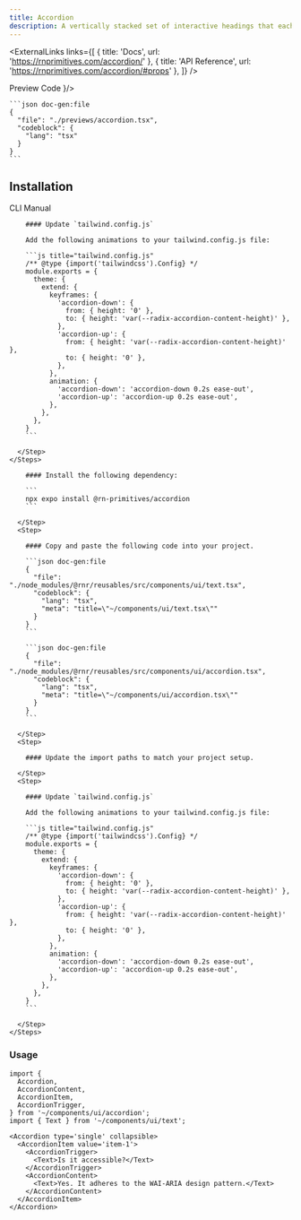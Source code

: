 ```yaml
---
title: Accordion
description: A vertically stacked set of interactive headings that each reveal a section of content.
---
```



<ExternalLinks
  links={[
    { title: 'Docs', url: 'https://rnprimitives.com/accordion/' },
    { title: 'API Reference', url: 'https://rnprimitives.com/accordion/#props' },
  ]}
/>

<div className="h-5"/>

<SectionTabs defaultValue="preview">
  <SectionTabsList>
    <SectionTabsTrigger value="preview">Preview</SectionTabsTrigger>
    <SectionTabsTrigger value="code">Code</SectionTabsTrigger>
  </SectionTabsList>
  <SectionTabsContent value="preview">
    <PreviewCard copyContent={accordionPreview} webPreview={<AccordionPreview />}/>
  </SectionTabsContent>
  <SectionTabsContent value="code">

    ```json doc-gen:file
    {
      "file": "./previews/accordion.tsx",
      "codeblock": {
        "lang": "tsx"
      }
    }
    ```
  </SectionTabsContent>
</SectionTabs>


## Installation

<SectionTabs defaultValue="cli">
  <SectionTabsList>
    <SectionTabsTrigger id="cli" value="cli">CLI</SectionTabsTrigger>
    <SectionTabsTrigger id="manual" value="manual">Manual</SectionTabsTrigger>
  </SectionTabsList>
  <SectionTabsContent value="cli">
    <Steps>
      <Step>
        <CommandTabs args={["add", "accordion"]}/>
      </Step>
      <Step>

        #### Update `tailwind.config.js`

        Add the following animations to your tailwind.config.js file:

        ```js title="tailwind.config.js"
        /** @type {import('tailwindcss').Config} */
        module.exports = {
          theme: {
            extend: {
              keyframes: {
                'accordion-down': {
                  from: { height: '0' },
                  to: { height: 'var(--radix-accordion-content-height)' },
                },
                'accordion-up': {
                  from: { height: 'var(--radix-accordion-content-height)' },
                  to: { height: '0' },
                },
              },
              animation: {
                'accordion-down': 'accordion-down 0.2s ease-out',
                'accordion-up': 'accordion-up 0.2s ease-out',
              },
            },
          },
        }
        ```

      </Step>
    </Steps>
  </SectionTabsContent>
  <SectionTabsContent value="manual">
    <Steps>
      <Step>
 
        #### Install the following dependency:

        ```
        npx expo install @rn-primitives/accordion
        ```

      </Step>
      <Step>
 
        #### Copy and paste the following code into your project.

        ```json doc-gen:file
        {
          "file": "./node_modules/@rnr/reusables/src/components/ui/text.tsx",
          "codeblock": {
            "lang": "tsx",
            "meta": "title=\"~/components/ui/text.tsx\""
          }
        }
        ```

        ```json doc-gen:file
        {
          "file": "./node_modules/@rnr/reusables/src/components/ui/accordion.tsx",
          "codeblock": {
            "lang": "tsx",
            "meta": "title=\"~/components/ui/accordion.tsx\""
          }
        }
        ```
 
      </Step>
      <Step>

        #### Update the import paths to match your project setup.

      </Step>
      <Step>

        #### Update `tailwind.config.js`

        Add the following animations to your tailwind.config.js file:

        ```js title="tailwind.config.js"
        /** @type {import('tailwindcss').Config} */
        module.exports = {
          theme: {
            extend: {
              keyframes: {
                'accordion-down': {
                  from: { height: '0' },
                  to: { height: 'var(--radix-accordion-content-height)' },
                },
                'accordion-up': {
                  from: { height: 'var(--radix-accordion-content-height)' },
                  to: { height: '0' },
                },
              },
              animation: {
                'accordion-down': 'accordion-down 0.2s ease-out',
                'accordion-up': 'accordion-up 0.2s ease-out',
              },
            },
          },
        }
        ```

      </Step>
    </Steps>
  </SectionTabsContent>
</SectionTabs>

### Usage

```tsx
import {
  Accordion,
  AccordionContent,
  AccordionItem,
  AccordionTrigger,
} from '~/components/ui/accordion';
import { Text } from '~/components/ui/text';
```

```tsx
<Accordion type='single' collapsible>
  <AccordionItem value='item-1'>
    <AccordionTrigger>
      <Text>Is it accessible?</Text>
    </AccordionTrigger>
    <AccordionContent>
      <Text>Yes. It adheres to the WAI-ARIA design pattern.</Text>
    </AccordionContent>
  </AccordionItem>
</Accordion>
```

